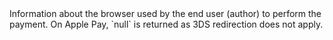   
<ParamField body="BrowserInfo" type="object">     
Information about the browser used by the end user (author) to perform the payment. On Apple Pay, `null` is returned as 3DS redirection does not apply.  
</ParamField>
